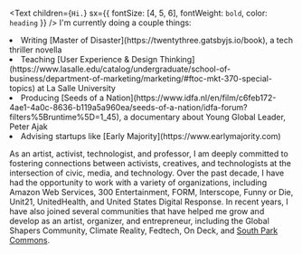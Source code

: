 <Text
  children={`Hi.`}
  sx={{ fontSize: [4, 5, 6], fontWeight: `bold`, color: `heading` }}
/>
I'm currently doing a couple things:
<li>Writing [Master of Disaster](https://twentythree.gatsbyjs.io/book), a tech thriller novella</li>
<li>Teaching [User Experience & Design Thinking](https://www.lasalle.edu/catalog/undergraduate/school-of-business/department-of-marketing/marketing/#ftoc-mkt-370-special-topics) at La Salle University</li>
<li>Producing [Seeds of a Nation](https://www.idfa.nl/en/film/c6feb172-4ae1-4a0c-8636-b119a5a960ea/seeds-of-a-nation/idfa-forum?filters%5Bruntime%5D=1_45), a documentary about Young Global Leader, Peter Ajak</li>
<li>Advising startups like [Early Majority](https://www.earlymajority.com)</li>
<p>

As an artist, activist, technologist, and professor, I am deeply committed to fostering connections between activists, creatives, and technologists at the intersection of civic, media, and technology. Over the past decade, I have had the opportunity to work with a variety of organizations, including Amazon Web Services, 300 Entertainment, FORM, Interscope, Funny or Die, Unit21, UnitedHealth, and United States Digital Response. In recent years, I have also joined several communities that have helped me grow and develop as an artist, organizer, and entrepreneur, including the Global Shapers Community, Climate Reality, Fedtech, On Deck, and [South Park Commons](https://www.southparkcommons.com).
